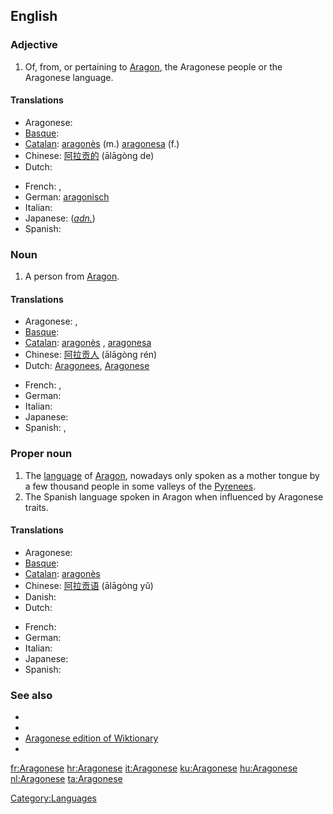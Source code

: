 ==English==
{{wikipedia|Aragonese language}}

===Adjective===
{{en-adj|-}}

# Of, from, or pertaining to [[Aragon]], the Aragonese people or the Aragonese language.

====Translations====
{{trans-top|from Aragon}}
* Aragonese: {{t+|an|aragonés|xs=Aragonese}}
* [[Basque]]: {{t|eu|aragoar|xs=Basque}}
* [[Catalan]]: [[aragonès]] (m.) [[aragonesa]] (f.)
* Chinese: [[阿拉贡的]] (ālāgòng de)
* Dutch: {{t+|nl|Aragonees}}
{{trans-mid}}
* French: {{t+|fr|aragonais|m}}, {{t+|fr|aragonaise|f}}
* German: [[aragonisch]]
* Italian: {{t+|it|aragonese}}
* Japanese: (''[[adnominal|adn.]]'') {{t|ja|アラゴンの|tr=Aragonno}}
* Spanish: {{t+|es|aragonés}}
{{trans-bottom}}

===Noun===
{{en-noun|pl=Aragonese}}

# A person from [[Aragon]].

====Translations====
{{trans-top|a person}}
* Aragonese: {{t+|an|aragonés|m|xs=Aragonese}}, {{t-|an|aragonesa|f|xs=Aragonese}}
* [[Basque]]: {{t|eu|aragoar|xs=Basque}}
* [[Catalan]]: [[aragonès]] {{m}}, [[aragonesa]] {{f}}
* Chinese: [[阿拉贡人]] (ālāgòng rén)
* Dutch: [[Aragonees]], {{m}} [[Aragonese]] {{f}}
{{trans-mid}}
* French: {{t+|fr|Aragonais|m}}, {{t+|fr|Aragonaise|f}}
* German: {{t+|de|Aragonesisch}}
* Italian: {{t+|it|aragonese}}
* Japanese: {{t|ja|アラゴン人|tr=Aragon-jin}}
* Spanish: {{t+|es|aragonés|m}}, {{t-|es|aragonesa|f}}
{{trans-bottom}}

===Proper noun===
{{en-proper noun}}

# The [[language]] of [[Aragon]], nowadays only spoken as a mother tongue by a few thousand people in some valleys of the [[Pyrenees]].
# The Spanish language spoken in Aragon when influenced by Aragonese traits.

====Translations====
{{trans-top|the language of Aragon}}
* Aragonese: {{t+|an|aragonés|xs=Aragonese}}
* [[Basque]]: {{t|eu|aragoiera|xs=Basque}}
* [[Catalan]]: [[aragonès]]
* Chinese: [[阿拉贡语]] (ālāgòng yǔ)
* Danish: {{t+|da|aragonisk}}
* Dutch: {{t+|nl|Aragonees}}
{{trans-mid}}
* French: {{t+|fr|aragonais|m}}
* German: {{t+|de|Aragonesisch}}
* Italian: {{t+|it|aragonese}}
* Japanese: {{t+|ja|アラゴン語|tr=Aragon-go}}
* Spanish: {{t+|es|aragonés}}
{{trans-bottom}}

===See also===
{{interwiktionary|code=an}}

* {{langcat}}
* {{pedialite|Aragonese language}}
* [[:an:|Aragonese edition of Wiktionary]]
* {{ISO 639|link=Ethnologue|1code=an|lang=Aragonese|code=arg}}

[[Category:Languages]]

[[fr:Aragonese]]
[[hr:Aragonese]]
[[it:Aragonese]]
[[ku:Aragonese]]
[[hu:Aragonese]]
[[nl:Aragonese]]
[[ta:Aragonese]]